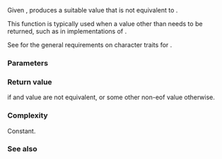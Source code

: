 {{cpp/string/char_traits/title|not_eof}}
{{cpp/string/char_traits/navbar}}
{{ddcl|notes={{mark constexpr since c++11}}&lt;br&gt;{{mark noexcept since c++11}}|
static int_type not_eof( int_type e );
}}

Given {{c|e}}, produces a suitable value that is not equivalent to {{tti|eof}}.

This function is typically used when a value other than {{tti|eof}} needs to be returned, such as in implementations of {{lc|std::basic_streambuf::overflow()}}.

See {{named req|CharTraits}} for the general requirements on character traits for {{tt|X::not_eof}}.

===Parameters===
{{par begin}}
{{par|e|value to analyze}}
{{par end}}

===Return value===
{{c|e}} if {{c|e}} and {{tti|eof}} value are not equivalent, or some other non-eof value otherwise.

===Complexity===
Constant.

===See also===
{{dsc begin}}
{{dsc inc|cpp/string/char_traits/dsc eof}}
{{dsc end}}

{{langlinks|de|es|fr|it|ja|pt|ru|zh}}
